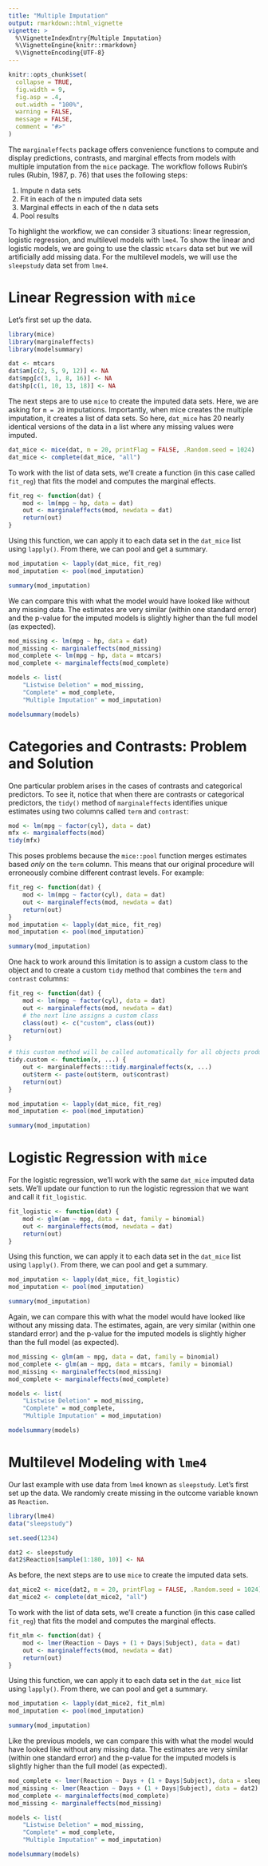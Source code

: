 ```yaml
---
title: "Multiple Imputation"
output: rmarkdown::html_vignette
vignette: >
  %\VignetteIndexEntry{Multiple Imputation}
  %\VignetteEngine{knitr::rmarkdown}
  %\VignetteEncoding{UTF-8}
---
```


```r
knitr::opts_chunk$set(
  collapse = TRUE,
  fig.width = 9,
  fig.asp = .4,
  out.width = "100%",
  warning = FALSE,
  message = FALSE,
  comment = "#>"
)
```

The `marginaleffects` package offers convenience functions to compute and display predictions, contrasts, and marginal effects from models with multiple imputation from the `mice` package. The workflow follows Rubin's rules (Rubin, 1987, p. 76) that uses the following steps:

1. Impute n data sets
2. Fit in each of the n imputed data sets
3. Marginal effects in each of the n data sets
4. Pool results

To highlight the workflow, we can consider 3 situations: linear regression, logistic regression, and multilevel models with `lme4`. To show the linear and logistic models, we are going to use the classic `mtcars` data set but we will artificially add missing data. For the multilevel models, we will use the `sleepstudy` data set from `lme4`.

# Linear Regression with `mice`

Let's first set up the data.

```r
library(mice)
library(marginaleffects)
library(modelsummary)

dat <- mtcars
dat$am[c(2, 5, 9, 12)] <- NA
dat$mpg[c(3, 1, 8, 16)] <- NA
dat$hp[c(1, 10, 13, 18)] <- NA
```

The next steps are to use `mice` to create the imputed data sets. Here, we are asking for `m = 20` imputations. Importantly, when mice creates the multiple imputation, it creates a list of data sets. So here, `dat_mice` has 20 nearly identical versions of the data in a list where any missing values were imputed.

```r
dat_mice <- mice(dat, m = 20, printFlag = FALSE, .Random.seed = 1024)
dat_mice <- complete(dat_mice, "all")
```

To work with the list of data sets, we'll create a function (in this case called `fit_reg`) that fits the model and computes the marginal effects.

```r
fit_reg <- function(dat) {
    mod <- lm(mpg ~ hp, data = dat)
    out <- marginaleffects(mod, newdata = dat)
    return(out)
}
```

Using this function, we can apply it to each data set in the `dat_mice` list using `lapply()`. From there, we can pool and get a summary.

```r
mod_imputation <- lapply(dat_mice, fit_reg)
mod_imputation <- pool(mod_imputation)

summary(mod_imputation)
```

We can compare this with what the model would have looked like without any missing data. The estimates are very similar (within one standard error) and the p-value for the imputed models is slightly higher than the full model (as expected).

```r
mod_missing <- lm(mpg ~ hp, data = dat)
mod_missing <- marginaleffects(mod_missing)
mod_complete <- lm(mpg ~ hp, data = mtcars)
mod_complete <- marginaleffects(mod_complete)

models <- list(
    "Listwise Deletion" = mod_missing,
    "Complete" = mod_complete,
    "Multiple Imputation" = mod_imputation)

modelsummary(models)
```

# Categories and Contrasts: Problem and Solution

One particular problem arises in the cases of contrasts and categorical predictors. To see it, notice that when there are contrasts or categorical predictors, the `tidy()` method of `marginaleffects` identifies unique estimates using two columns called `term` and `contrast`:

```r
mod <- lm(mpg ~ factor(cyl), data = dat)
mfx <- marginaleffects(mod)
tidy(mfx)
```

This poses problems because the `mice::pool` function merges estimates based *only* on the `term` column. This means that our original procedure will erroneously combine different contrast levels. For example:

```r
fit_reg <- function(dat) {
    mod <- lm(mpg ~ factor(cyl), data = dat)
    out <- marginaleffects(mod, newdata = dat)
    return(out)
}
mod_imputation <- lapply(dat_mice, fit_reg)
mod_imputation <- pool(mod_imputation)

summary(mod_imputation)
```

One hack to work around this limitation is to assign a custom class to the object and to create a custom `tidy` method that combines the `term` and `contrast` columns:

```r
fit_reg <- function(dat) {
    mod <- lm(mpg ~ factor(cyl), data = dat)
    out <- marginaleffects(mod, newdata = dat)
    # the next line assigns a custom class
    class(out) <- c("custom", class(out))
    return(out)
}

# this custom method will be called automatically for all objects produced by fit_reg()
tidy.custom <- function(x, ...) {
    out <- marginaleffects:::tidy.marginaleffects(x, ...)
    out$term <- paste(out$term, out$contrast)
    return(out)
}

mod_imputation <- lapply(dat_mice, fit_reg)
mod_imputation <- pool(mod_imputation)

summary(mod_imputation)
```

# Logistic Regression with `mice`

For the logistic regression, we'll work with the same `dat_mice` imputed data sets. We'll update our function to run the logistic regression that we want and call it `fit_logistic`.

```r
fit_logistic <- function(dat) {
    mod <- glm(am ~ mpg, data = dat, family = binomial)
    out <- marginaleffects(mod, newdata = dat)
    return(out)
}
```

Using this function, we can apply it to each data set in the `dat_mice` list using `lapply()`. From there, we can pool and get a summary.

```r
mod_imputation <- lapply(dat_mice, fit_logistic)
mod_imputation <- pool(mod_imputation)

summary(mod_imputation)
```

Again, we can compare this with what the model would have looked like without any missing data. The estimates, again, are very similar (within one standard error) and the p-value for the imputed models is slightly higher than the full model (as expected).

```r
mod_missing <- glm(am ~ mpg, data = dat, family = binomial)
mod_complete <- glm(am ~ mpg, data = mtcars, family = binomial)
mod_missing <- marginaleffects(mod_missing)
mod_complete <- marginaleffects(mod_complete)

models <- list(
    "Listwise Deletion" = mod_missing,
    "Complete" = mod_complete,
    "Multiple Imputation" = mod_imputation)

modelsummary(models)
```

# Multilevel Modeling with `lme4`

Our last example with use data from `lme4` known as `sleepstudy`. Let's first set up the data. We randomly create missing in the outcome variable known as `Reaction`.

```r
library(lme4)
data("sleepstudy")

set.seed(1234)

dat2 <- sleepstudy
dat2$Reaction[sample(1:180, 10)] <- NA
```

As before, the next steps are to use `mice` to create the imputed data sets. 

```r
dat_mice2 <- mice(dat2, m = 20, printFlag = FALSE, .Random.seed = 1024)
dat_mice2 <- complete(dat_mice2, "all")
```

To work with the list of data sets, we'll create a function (in this case called `fit_reg`) that fits the model and computes the marginal effects.

```r
fit_mlm <- function(dat) {
    mod <- lmer(Reaction ~ Days + (1 + Days|Subject), data = dat)
    out <- marginaleffects(mod, newdata = dat)
    return(out)
}
```

Using this function, we can apply it to each data set in the `dat_mice` list using `lapply()`. From there, we can pool and get a summary.

```r
mod_imputation <- lapply(dat_mice2, fit_mlm)
mod_imputation <- pool(mod_imputation)

summary(mod_imputation)
```

Like the previous models, we can compare this with what the model would have looked like without any missing data. The estimates are very similar (within one standard error) and the p-value for the imputed models is slightly higher than the full model (as expected).

```r
mod_complete <- lmer(Reaction ~ Days + (1 + Days|Subject), data = sleepstudy)
mod_missing <- lmer(Reaction ~ Days + (1 + Days|Subject), data = dat2)
mod_complete <- marginaleffects(mod_complete)
mod_missing <- marginaleffects(mod_missing)

models <- list(
    "Listwise Deletion" = mod_missing,
    "Complete" = mod_complete,
    "Multiple Imputation" = mod_imputation)

modelsummary(models)
```

